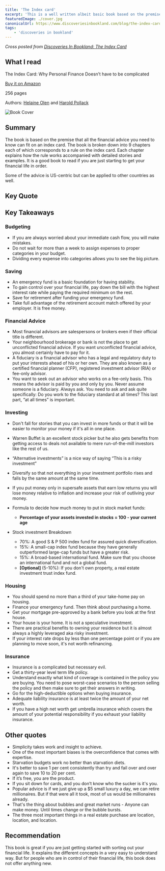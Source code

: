 ```yaml
---
title: 'The Index card'
excerpt: 'This is a well written albeit basic book based on the premise that all the financial advice you need to know can fit on an index card.'
featuredImage: ./cover.jpg
canonicalUrl: https://www.discoveriesinbookland.com/blog/the-index-card
tags:
    - 'discoveries in bookland'
---
```


_Cross posted from [Discoveries In Bookland: The Index Card](https://www.discoveriesinbookland.com/blog/the-index-card)_

## What I read

The Index Card: Why Personal Finance Doesn’t have to be complicated

[Buy it on Amazon](https://www.amazon.com/Index-Card-Personal-Finance-Complicated/dp/1591847680)

256 pages

Authors: [Helaine Olen](http://helaineolen.com/) and [Harold Pollack](https://twitter.com/haroldpollack)

![Book Cover](./cover.jpg)

## Summary

The book is based on the premise that all the financial advice you need to know can fit on an index card. The book is broken down into 9 chapters each of which corresponds to a rule on the index card. Each chapter explains how the rule works accompanied with detailed stories and examples. It is a good book to read if you are just starting to get your financial life in order.

Some of the advice is US-centric but can be applied to other countries as well.

## Key Quote

<Quote quote="This is your financial life. Take control of it." />

## Key Takeaways

### Budgeting

-   If you are always worried about your immediate cash flow, you will make mistakes.
-   Do not wait for more than a week to assign expenses to proper categories in your budget.
-   Dividing every expense into categories allows you to see the big picture.

### Saving

-   An emergency fund is a basic foundation for having stability.
-   To gain control over your financial life, pay down the bill with the highest interest rate while paying the required minimum on the rest.
-   Save for retirement after funding your emergency fund.
-   Take full advantage of the retirement account match offered by your employer. It is free money.

### Financial Advice

-   Most financial advisors are salespersons or brokers even if their official title is different.
-   Your neighbourhood brokerage or bank is not the place to get unconflicted financial advice. If you want unconflicted financial advice, you almost certainly have to pay for it.
-   A fiduciary is a financial advisor who has a legal and regulatory duty to put your interests ahead of his or her own. They are also known as a certified financial planner (CFP), registered investment advisor (RIA) or fee-only advisor.
-   You want to seek out an advisor who works on a fee-only basis. This means the advisor is paid by you and only by you. Never assume someone is a fiduciary. Always ask. You need to ask and ask quite specifically: Do you work to the fiduciary standard at all times? This last part, “at all times” is important.

### Investing

-   Don't fall for stories that you can invest in more funds or that it will be easier to monitor your money if it's all in one place.
-   Warren Buffet is an excellent stock picker but he also gets benefits from getting access to deals not available to mere run-of-the-mill investors like the rest of us.
-   “Alternative investments” is a nice way of saying “This is a risky investment”
-   Diversify so that not everything in your investment portfolio rises and falls by the same amount at the same time.
-   If you put money only in supersafe assets that earn low returns you will lose money relative to inflation and increase your risk of outliving your money.
-   Formula to decide how much money to put in stock market funds:
    -   **Percentage of your assets invested in stocks = 100 - your current age**
-   Stock investment Breakdown

    -   70%: A good S & P 500 index fund for assured quick diversification.
    -   15%: A small-cap index fund because they have generally outperformed large-cap funds but have a greater risk.
    -   15%: A broad-based international fund. Make sure that you choose an international fund and not a global fund.
    -   **[Optional]** (5-10%): If you don't own property, a real estate investment trust index fund.

### Housing

-   You should spend no more than a third of your take-home pay on housing.
-   Finance your emergency fund. Then think about purchasing a home.
-   Get your mortgage pre-approved by a bank before you look at the first house.
-   Your house is your home. It is not a speculative investment.
-   There are practical benefits to owning your residence but it is almost always a highly leveraged aka risky investment.
-   If your interest rate drops by less than one percentage point or if you are planning to move soon, it's not worth refinancing.

### Insurance

-   Insurance is a complicated but necessary evil.
-   Get a thirty-year level term life policy.
-   Understand exactly what kind of coverage is contained in the policy you are buying. You need to pose worst-case scenarios to the person selling the policy and then make sure to get their answers in writing.
-   Go for the high-deductible options when buying insurance.
-   Adequate liability insurance is at least twice the amount of your net worth.
-   If you have a high net worth get umbrella insurance which covers the amount of your potential responsibility if you exhaust your liability insurance.

## Other quotes

-   Simplicity takes work and insight to achieve.
-   One of the most important biases is the overconfidence that comes with expertise.
-   Starvation budgets work no better than starvation diets.
-   It's better to save 1 per cent consistently than try and fail over and over again to save 10 to 20 per cent.
-   If it’s free, you are the product.
-   If you sit down for cards, and you don’t know who the sucker is it's you.
-   Popular advice is if we just give up a \$5 small luxury a day, we can retire millionaires. But if that were all it took, most of us would be millionaires already.
-   That's the thing about bubbles and great market runs - Anyone can make money. Until times change or the bubble bursts.
-   The three most important things in a real estate purchase are location, location, and location.

## Recommendation

This book is great if you are just getting started with sorting out your financial life. It explains the different concepts in a very easy to understand way. But for people who are in control of their financial life, this book does not offer anything new.
